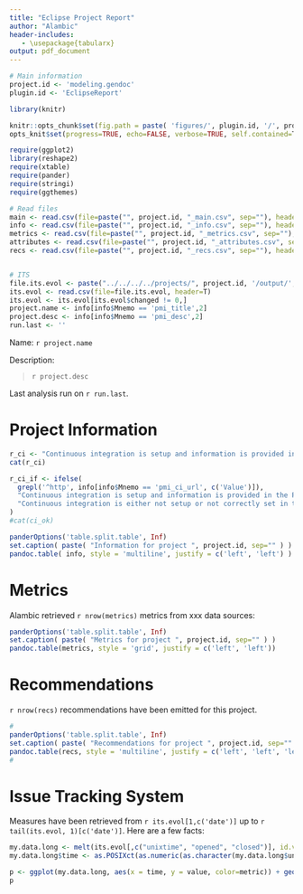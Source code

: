 ```yaml
---
title: "Eclipse Project Report"
author: "Alambic"
header-includes:
   - \usepackage{tabularx}
output: pdf_document
---
```


```r
# Main information
project.id <- 'modeling.gendoc'
plugin.id <- 'EclipseReport'

library(knitr)

knitr::opts_chunk$set(fig.path = paste( 'figures/', plugin.id, '/', project.id, '/', sep=""))
opts_knit$set(progress=TRUE, echo=FALSE, verbose=TRUE, self.contained=T)

require(ggplot2)
library(reshape2)
require(xtable)
require(pander)
require(stringi)
require(ggthemes)

# Read files
main <- read.csv(file=paste("", project.id, "_main.csv", sep=""), header=T)
info <- read.csv(file=paste("", project.id, "_info.csv", sep=""), header=T)
metrics <- read.csv(file=paste("", project.id, "_metrics.csv", sep=""), header=T)
attributes <- read.csv(file=paste("", project.id, "_attributes.csv", sep=""), header=T)
recs <- read.csv(file=paste("", project.id, "_recs.csv", sep=""), header=T)


# ITS
file.its.evol <- paste("../../../../projects/", project.id, '/output/', project.id, "_its_evol.csv", sep="")
its.evol <- read.csv(file=file.its.evol, header=T)
its.evol <- its.evol[its.evol$changed != 0,]
project.name <- info[info$Mnemo == 'pmi_title',2]
project.desc <- info[info$Mnemo == 'pmi_desc',2]
run.last <- ''
```

Name: `r project.name` 

Description: 

> `r project.desc`

Last analysis run on `r run.last`.

# Project Information



```r
r_ci <- "Continuous integration is setup and information is provided in the PMI. "
cat(r_ci)
```

```r
r_ci_if <- ifelse(
  grepl('^http', info[info$Mnemo == 'pmi_ci_url', c('Value')]),
  "Continuous integration is setup and information is provided in the PMI. ",
  "Continuous integration is either not setup or not correctly set in the PMI."
)
#cat(ci_ok)
```

\begin{itemize}
\item `r I(r_ci_if)`
\end{itemize}

```r
panderOptions('table.split.table', Inf)
set.caption( paste( "Information for project ", project.id, sep="" ) )
pandoc.table( info, style = 'multiline', justify = c('left', 'left') )
```

# Metrics

Alambic retrieved `r nrow(metrics)` metrics from xxx data sources: 

```r
panderOptions('table.split.table', Inf)
set.caption( paste( "Metrics for project ", project.id, sep="" ) )
pandoc.table(metrics, style = 'grid', justify = c('left', 'left'))
```

# Recommendations

`r nrow(recs)` recommendations have been emitted for this project. 
\begin{tabularx}{\linewidth}{ll}
test & tes \\
\end{tabularx}

```r
#
panderOptions('table.split.table', Inf)
set.caption( paste( "Recommendations for project ", project.id, sep="" ) )
pandoc.table(recs, style = 'multiline', justify = c('left', 'left', 'left'))
#
```


# Issue Tracking System

Measures have been retrieved from `r its.evol[1,c('date')]` up to `r tail(its.evol, 1)[c('date')]`. Here are a few facts:
\begin{itemize}
\item Month with most open bugs was `r its.evol[which(its.evol$opened == max(its.evol$openers)), c('date')]`.
\end{itemize}


```r
my.data.long <- melt(its.evol[,c("unixtime", "opened", "closed")], id.vars="unixtime", value.name="value", variable.name="metric")
my.data.long$time <- as.POSIXct(as.numeric(as.character(my.data.long$unixtime)), origin="1970-01-01")

p <- ggplot(my.data.long, aes(x = time, y = value, color=metric)) + geom_line(size = .1) + theme_tufte()
p
```


